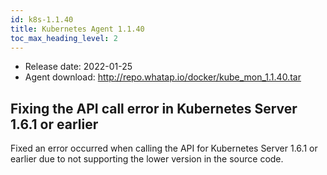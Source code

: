 ```yaml
---
id: k8s-1.1.40
title: Kubernetes Agent 1.1.40
toc_max_heading_level: 2
---
```



-   Release date: 2022-01-25
-   Agent download: http://repo.whatap.io/docker/kube_mon_1.1.40.tar

## Fixing the API call error in Kubernetes Server 1.6.1 or earlier

Fixed an error occurred when calling the API for Kubernetes Server 1.6.1 or earlier due to not supporting the lower version in the source code.

